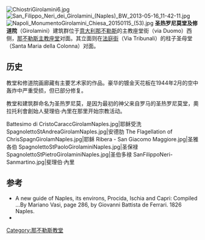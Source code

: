 [[File:ChiostriGirolamini6.jpg|thumb]]
[[File:San_Filippo_Neri_dei_Girolamini_(Naples)_BW_2013-05-16_11-42-11.jpg|thumb]]
[[File:Napoli_MonumentoGirolamini_Chiesa_20150115_(53).jpg|thumb]]
'''圣热罗尼莫堂及修道院'''（Girolamini）建筑群位于[[意大利|意大利]][[那不勒斯|那不勒斯]]的主教座堂街（via Duomo）西侧，[[那不勒斯主教座堂|那不勒斯主教座堂]]对面。其立面则在[[法庭街_(那不勒斯)|法庭街]]（Via Tribunali）的柱子圣母堂（Santa Maria della Colonna）对面。

==历史==
教堂和修道院画廊藏有主要艺术家的作品。豪华的镀金天花板在1944年2月的空中轰炸中严重受损，但已部分修复。

教堂和建筑群命名为圣热罗尼莫，是因为最初的神父来自罗马的圣热罗尼莫堂，奧拉托利會創始人斐理伯·內里在那里开始宗教活动。

<gallery>
Battesimo di CristoCaraccGirolamNaples.jpg|耶稣受洗
SpagnolettoStAndreaGirolamNaples.jpg|安德肋
The Flagellation of ChrisSpagnGirolamNaples.jpg|耶稣
Ribera - San Giacomo Maggiore.jpg|圣雅各伯
SpagnolettoStPaoloGirolaminiNaples.jpg|圣保禄
SpagnolettoStPietroGirolaminiNaples.jpg|圣伯多禄
SanFilippoNeri-Sanmartino.jpg|斐理伯·內里
</gallery>

==参考==
{{Reflist}}
*A new guide of Naples, its environs, Procida, Ischia and Capri: Compiled ...By Mariano Vasi, page 286, by Giovanni Battista de Ferrari. 1826 Naples.
* {{Official website|https://sites.google.com/site/monumentonazionalegirolamini/|Girolamini official website}} 
{{coord|40.851884|N|14.258390|E|source:itwiki_region:IT|format=dms|display=title}}
{{那不勒斯地标}}
[[Category:那不勒斯教堂|Category:那不勒斯教堂]]